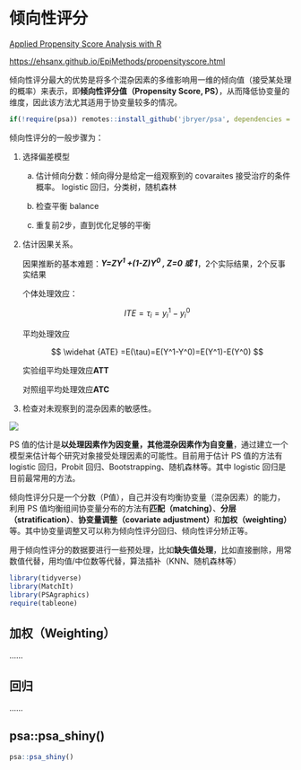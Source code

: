 # 倾向性评分 {.unnumbered}

[Applied Propensity Score Analysis with R](https://psa.bryer.org/index.html)

<https://ehsanx.github.io/EpiMethods/propensityscore.html>

倾向性评分最大的优势是将多个混杂因素的多维影响用一维的倾向值（接受某处理的概率）来表示，即**倾向性评分值（Propensity Score, PS）**，从而降低协变量的维度，因此该方法尤其适用于协变量较多的情况。

```r
if(!require(psa)) remotes::install_github('jbryer/psa', dependencies = 'Enhances')
```

倾向性评分的一般步骤为：

1.  选择偏差模型

    a.  估计倾向分数：倾向得分是给定一组观察到的 covaraites 接受治疗的条件概率。 logistic 回归，分类树，随机森林

    b.  检查平衡 balance

    c.  重复前2步，直到优化足够的平衡

2.  估计因果关系。

    因果推断的基本难题：***Y=ZY^1^ +(1-Z)Y^0^ , Z=0 或 1***，2个实际结果，2个反事实结果

    个体处理效应：

    $$
    ITE=\tau_i=y_i^1-y_i^0
    $$

    平均处理效应

    $$
    \widehat {ATE} =E(\tau)=E(Y^1-Y^0)=E(Y^1)-E(Y^0)
    $$

    实验组平均处理效应**ATT**

    对照组平均处理效应**ATC**

3.  检查对未观察到的混杂因素的敏感性。

![](images/PSA_Flow.png){fig-align="center"}

PS 值的估计是**以处理因素作为因变量，其他混杂因素作为自变量**，通过建立一个模型来估计每个研究对象接受处理因素的可能性。目前用于估计 PS 值的方法有 logistic 回归，Probit 回归、Bootstrapping、随机森林等。其中 logistic 回归是目前最常用的方法。

倾向性评分只是一个分数（P值），自己并没有均衡协变量（混杂因素）的能力，利用 PS 值均衡组间协变量分布的方法有**匹配（matching）**、**分层（stratification）**、**协变量调整（covariate adjustment）**和**加权（weighting）**等。其中协变量调整又可以称为倾向性评分回归、倾向性评分矫正等。

用于倾向性评分的数据要进行一些预处理，比如**缺失值处理**，比如直接删除，用常数值代替，用均值/中位数等代替，算法插补（KNN、随机森林等）

```r
library(tidyverse)
library(MatchIt)
library(PSAgraphics)
require(tableone)
```

## 加权（Weighting）

......

## 回归

......

## psa::psa_shiny()

```r
psa::psa_shiny()
```
